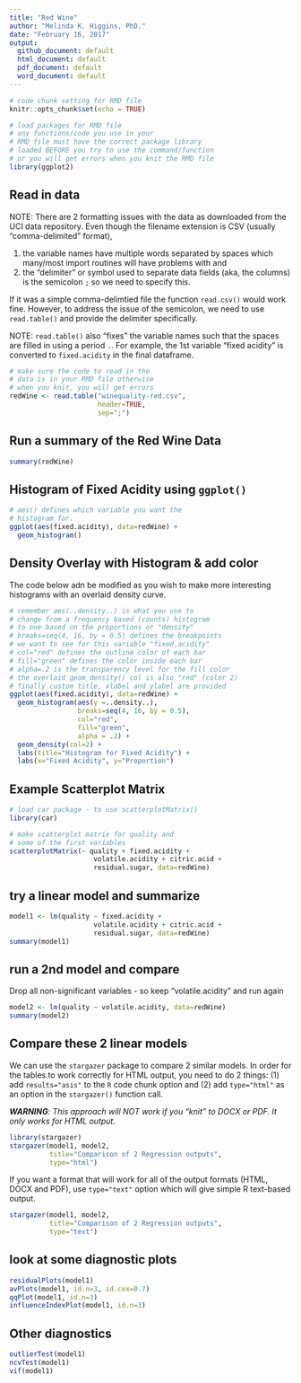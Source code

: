 ```yaml
---
title: "Red Wine"
author: "Melinda K. Higgins, PhD."
date: "February 16, 2017"
output:
  github_document: default
  html_document: default
  pdf_document: default
  word_document: default
---
```


```r
# code chunk setting for RMD file
knitr::opts_chunk$set(echo = TRUE)

# load packages for RMD file
# any functions/code you use in your
# RMD file must have the correct package library
# loaded BEFORE you try to use the command/function
# or you will get errors when you knit the RMD file
library(ggplot2)
```

## Read in data

NOTE: There are 2 formatting issues with the data as downloaded from the UCI data repository. Even though the filename extension is CSV (usually "comma-delimited" format), 

1. the variable names have multiple words separated by spaces which many/most import routines will have problems with and
2. the "delimiter" or symbol used to separate data fields (aka, the columns) is the semicolon `;` so we need to specify this.

If it was a simple comma-delimtied file the function `read.csv()` would work fine. However, to address the issue of the semicolon, we need to use `read.table()` and provide the delimiter specifically.

NOTE: `read.table()` also "fixes" the variable names such that the spaces are filled in using a period `.`. For example, the 1st variable "fixed acidity" is converted to `fixed.acidity` in the final dataframe.

```r
# make sure the code to read in the
# data is in your RMD file otherwise
# when you knit, you will get errors
redWine <- read.table("winequality-red.csv",
                      header=TRUE,
                      sep=";")
```

## Run a summary of the Red Wine Data

```r
summary(redWine)
```

## Histogram of Fixed Acidity using `ggplot()`

```r
# aes() defines which variable you want the 
# histogram for.
ggplot(aes(fixed.acidity), data=redWine) +
  geom_histogram()
```

## Density Overlay with Histogram & add color

The code below adn be modified as you wish to make more interesting histograms with an overlaid density curve.

```r
# remember aes(..density..) is what you use to
# change from a frequency based (counts) histogram
# to one based on the proportions or "density"
# breaks=seq(4, 16, by = 0.5) defines the breakpoints
# we want to see for this variable "fixed.acidity"
# col="red" defines the outline color of each bar
# fill="green" defines the color inside each bar
# alpha=.2 is the transparency level for the fill color
# the overlaid geom_density() col is also "red" (color 2)
# finally custom title, xlabel and ylabel are provided
ggplot(aes(fixed.acidity), data=redWine) + 
  geom_histogram(aes(y =..density..), 
                 breaks=seq(4, 16, by = 0.5), 
                 col="red", 
                 fill="green", 
                 alpha = .2) + 
  geom_density(col=2) + 
  labs(title="Histogram for Fixed Acidity") +
  labs(x="Fixed Acidity", y="Proportion")
```

## Example Scatterplot Matrix

```r
# load car package - to use scatterplotMatrix()
library(car)

# make scatterplot matrix for quality and 
# some of the first variables
scatterplotMatrix(~ quality + fixed.acidity +
                     volatile.acidity + citric.acid +
                     residual.sugar, data=redWine)
```

## try a linear model and summarize

```r
model1 <- lm(quality ~ fixed.acidity +
                     volatile.acidity + citric.acid +
                     residual.sugar, data=redWine)
summary(model1)
```

## run a 2nd model and compare

Drop all non-significant variables - so keep "volatile.acidity" and run again

```r
model2 <- lm(quality ~ volatile.acidity, data=redWine)
summary(model2)
```

## Compare these 2 linear models

We can use the `stargazer` package to compare 2 similar models. In order for the tables to work correctly for HTML output, you need to do 2 things: (1) add `results="asis"` to the `R` code chunk option and (2) add `type="html"` as an option in the `stargazer()` function call.

_**WARNING**: This approach will NOT work if you "knit" to DOCX or PDF. It only works for HTML output._

```r
library(stargazer)
stargazer(model1, model2, 
          title="Comparison of 2 Regression outputs",
          type="html")
```

If you want a format that will work for all of the output formats (HTML, DOCX and PDF), use `type="text"` option which will give simple R text-based output.

```r
stargazer(model1, model2, 
          title="Comparison of 2 Regression outputs",
          type="text")
```

## look at some diagnostic plots

```r
residualPlots(model1)
avPlots(model1, id.n=3, id.cex=0.7)
qqPlot(model1, id.n=3)
influenceIndexPlot(model1, id.n=3)
```

## Other diagnostics

```r
outlierTest(model1)
ncvTest(model1)
vif(model1)
```

